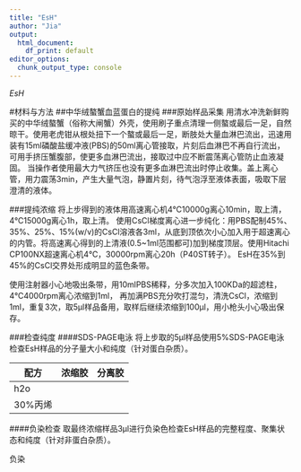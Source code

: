 ```yaml
---
title: "EsH"
author: "Jia"
output: 
  html_document: 
    df_print: default
editor_options: 
  chunk_output_type: console
---
```


*EsH*

#材料与方法
##中华绒螯蟹血蓝蛋白的提纯
###原始样品采集
用清水冲洗新鲜购买的中华绒螯蟹（俗称大闸蟹）外壳，使用刷子重点清理一侧螯或最后一足，自然晾干。使用老虎钳从根处扭下一个螯或最后一足，断肢处大量血淋巴流出，迅速用装有15ml磷酸盐缓冲液(PBS)的50ml离心管接取，片刻后血淋巴不再自行流出，可用手挤压蟹腹部，使更多血淋巴流出，接取过中应不断震荡离心管防止血液凝固。 当操作者使用最大力气挤压也没有更多血淋巴流出时停止收集。盖上离心管，用力震荡3min，产生大量气泡，静置片刻，待气泡浮至液体表面，吸取下层澄清的液体。

###提纯浓缩
将上步得到的液体用高速离心机4℃10000g离心10min，取上清，4℃15000g离心1h，取上清。
使用CsCl梯度离心进一步纯化：用PBS配制45%、35%、25%、15%(w/v)的CsCl溶液各3ml，从底到顶依次小心加入用于超速离心的内管。将高速离心得到的上清液(0.5~1ml范围都可)加到梯度顶层。使用Hitachi CP100NX超速离心机4℃，30000rpm离心20h（P40ST转子）。
EsH在35%到45%的CsCl交界处形成明显的蓝色条带。

使用注射器小心地吸出条带，用10mlPBS稀释，分多次加入100KDa的超滤柱，4℃4000rpm离心浓缩到1ml，
再加满PBS充分吹打混匀，清洗CsCl，浓缩到1ml，重复3次，取5μl样品备用，取样后继续浓缩到100μl，用小枪头小心吸出保存。

###检查纯度
####SDS-PAGE电泳
将上步取的5μl样品使用5%SDS-PAGE电泳检查EsH样品的分子量大小和纯度（针对蛋白杂质）。

配方 | 浓缩胶 | 分离胶
---|---|---
h2o| |
30%丙烯| |


####负染检查
取最终浓缩样品3μl进行负染色检查EsH样品的完整程度、聚集状态和纯度（针对非蛋白杂质）。

负染


